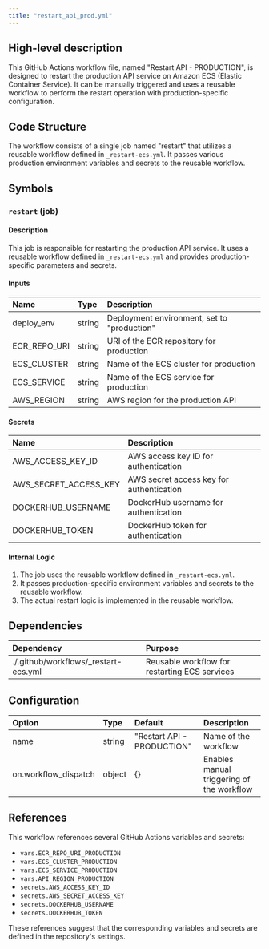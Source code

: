 ```yaml
---
title: "restart_api_prod.yml"
---
```


## High-level description
This GitHub Actions workflow file, named "Restart API - PRODUCTION", is designed to restart the production API service on Amazon ECS (Elastic Container Service). It can be manually triggered and uses a reusable workflow to perform the restart operation with production-specific configuration.

## Code Structure
The workflow consists of a single job named "restart" that utilizes a reusable workflow defined in `_restart-ecs.yml`. It passes various production environment variables and secrets to the reusable workflow.

## Symbols

### `restart` (job)
#### Description
This job is responsible for restarting the production API service. It uses a reusable workflow defined in `_restart-ecs.yml` and provides production-specific parameters and secrets.

#### Inputs
| Name | Type | Description |
|:-----|:-----|:------------|
| deploy_env | string | Deployment environment, set to "production" |
| ECR_REPO_URI | string | URI of the ECR repository for production |
| ECS_CLUSTER | string | Name of the ECS cluster for production |
| ECS_SERVICE | string | Name of the ECS service for production |
| AWS_REGION | string | AWS region for the production API |

#### Secrets
| Name | Description |
|:-----|:------------|
| AWS_ACCESS_KEY_ID | AWS access key ID for authentication |
| AWS_SECRET_ACCESS_KEY | AWS secret access key for authentication |
| DOCKERHUB_USERNAME | DockerHub username for authentication |
| DOCKERHUB_TOKEN | DockerHub token for authentication |

#### Internal Logic
1. The job uses the reusable workflow defined in `_restart-ecs.yml`.
2. It passes production-specific environment variables and secrets to the reusable workflow.
3. The actual restart logic is implemented in the reusable workflow.

## Dependencies
| Dependency | Purpose |
|:-----------|:--------|
| ./.github/workflows/_restart-ecs.yml | Reusable workflow for restarting ECS services |

## Configuration
| Option | Type | Default | Description |
|:-------|:-----|:--------|:------------|
| name | string | "Restart API - PRODUCTION" | Name of the workflow |
| on.workflow_dispatch | object | {} | Enables manual triggering of the workflow |

## References
This workflow references several GitHub Actions variables and secrets:
- `vars.ECR_REPO_URI_PRODUCTION`
- `vars.ECS_CLUSTER_PRODUCTION`
- `vars.ECS_SERVICE_PRODUCTION`
- `vars.API_REGION_PRODUCTION`
- `secrets.AWS_ACCESS_KEY_ID`
- `secrets.AWS_SECRET_ACCESS_KEY`
- `secrets.DOCKERHUB_USERNAME`
- `secrets.DOCKERHUB_TOKEN`

These references suggest that the corresponding variables and secrets are defined in the repository's settings.